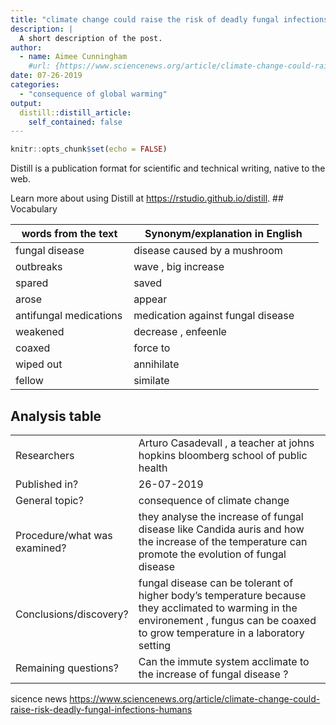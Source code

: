 ```yaml
---
title: "climate change could raise the risk of deadly fungal infections in humans"
description: |
  A short description of the post.
author:
  - name: Aimee Cunningham
    #url: {https://www.sciencenews.org/article/climate-change-could-raise-risk-deadly-fungal-infections-humans}
date: 07-26-2019
categories:
  - "consequence of global warming"
output:
  distill::distill_article:
    self_contained: false
---
```



```r
knitr::opts_chunk$set(echo = FALSE)
```

Distill is a publication format for scientific and technical writing, native to the web.

Learn more about using Distill at <https://rstudio.github.io/distill>.
## Vocabulary 

| words from the text | Synonym/explanation in English |
| ------------------- | ------------------------------ |
| fungal disease      | disease caused by a mushroom   |
| outbreaks           | wave , big increase            |
|   spared            |     saved                      |
| arose               |  appear                        |
| antifungal medications        |medication against fungal disease         |
|   weakened          |   decrease , enfeenle          |
|  coaxed             |    force to                    |
|  wiped out          |   annihilate                   |
|   fellow            |  similate                      |

## Analysis table 

|                              |                                                                     |
| ---------------------------- | ------------------------------------------------------------------- |
| Researchers                  |Arturo Casadevall , a teacher at johns hopkins bloomberg school of public health               |
| Published in?                | 26-07-2019                                                          |
| General topic?               |  consequence of climate change                                                             |
| Procedure/what was examined? | they analyse the increase of fungal disease like Candida auris and how the increase of the temperature can promote the evolution of fungal disease |
| Conclusions/discovery?       |    fungal disease can be tolerant of higher body's temperature because they acclimated to warming in the environement , fungus can be coaxed to grow temperature in a laboratory setting   |
| Remaining questions?         | Can the immute system acclimate to the increase of fungal disease ?|

sicence news
<https://www.sciencenews.org/article/climate-change-could-raise-risk-deadly-fungal-infections-humans>


